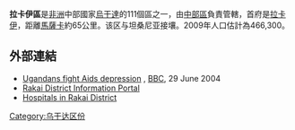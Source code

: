 {{Infobox settlement
|name=拉卡伊區
|settlement_type=
|native_name      =
|nickname           = 
|image_skyline      
|image_size          = 
|image_caption       =
|image_flag         = 
|image_seal         =
|image_map          = Rakai District Uganda.png
|map_caption        = 
|coordinates_region   = UG
|subdivision_type1   = 國家
|subdivision_name1   = {{flag|Uganda}}
|subdivision_type2  =  地理區
|subdivision_name2  =  [[中部區_(烏干達)|中部區]]
|subdivision_type3  = 首府
|subdivision_name3  = [[拉卡伊|拉卡伊]]
|leader_title       =
|leader_name        =
|established_title  =
|established_date   = 
|area_magnitude     = 
|area_total_km2         = 
|area_land_km2          = 
|area_water_km2         = 
|population_as_of   = 2010估計
|population_note    = 
|population_total   = 466300
|population_metro   = 
|population_density_km2 =
|timezone           =[[東非時間|東非時間]]
|utc_offset         = +3
|timezone_DST       = 
|utc_offset_DST     = 
|latd=00|latm=43|lats=|latNS=S
|longd=31|longm=24|longs=|longEW=E
|elevation_m          = 
|blank_name             =
|blank_info             =
|website            = [https://web.archive.org/web/20160531100127/http://www.rakai.go.ug/]
|footnotes          = 
}}

'''拉卡伊區'''是[[非洲|非洲]]中部國家[[烏干達|烏干達]]的111個區之一，由[[中部區_(烏干達)|中部區]]負責管轄，首府是[[拉卡伊|拉卡伊]]，距離[[馬薩卡|馬薩卡]]約65公里。该区与坦桑尼亚接壤。2009年人口估計為466,300。

==外部連結==
* [http://news.bbc.co.uk/2/hi/africa/3847491.stm  Ugandans fight Aids depression] {{Wayback|url=http://news.bbc.co.uk/2/hi/africa/3847491.stm |date=20180905065256 }}, [[BBC|BBC]], 29 June 2004
* [https://web.archive.org/web/20160531100127/http://www.rakai.go.ug/ Rakai District Information Portal]
* [http://www.healthcarevolunteer.com/volunteers/uganda.php Hospitals in Rakai District] {{Wayback|url=http://www.healthcarevolunteer.com/volunteers/uganda.php |date=20180905065240 }}

{{coord|00|43|S|31|24|E|region:UG_type:adm1st|display=title}}

{{Uganda-stub}}
{{烏干達行政區劃}}

[[Category:乌干达区份|Category:乌干达区份]]